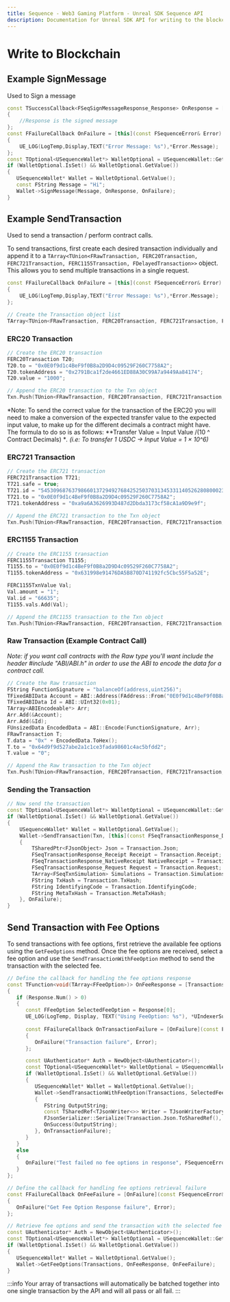 ```yaml
---
title: Sequence - Web3 Gaming Platform - Unreal SDK Sequence API
description: Documentation for Unreal SDK API for writing to the blockchain with the Sequence infrastructure stack for web3 gaming.
---
```


# Write to Blockchain

## Example SignMessage

Used to Sign a message

```cpp
const TSuccessCallback<FSeqSignMessageResponse_Response> OnResponse = [this] (const FSeqSignMessageResponse_Response& Response)
{
	//Response is the signed message
};
const FFailureCallback OnFailure = [this](const FSequenceError& Error)
{
	UE_LOG(LogTemp,Display,TEXT("Error Message: %s"),*Error.Message);
};
const TOptional<USequenceWallet*> WalletOptional = USequenceWallet::Get();
if (WalletOptional.IsSet() && WalletOptional.GetValue())
{
   USequenceWallet* Wallet = WalletOptional.GetValue();
   const FString Message = "Hi";
   Wallet->SignMessage(Message, OnResponse, OnFailure);
}
```
## Example SendTransaction

Used to send a transaction / perform contract calls.

To send transactions, first create each desired transaction individually and append it to a `TArray<TUnion<FRawTransaction, FERC20Transaction, FERC721Transaction, FERC1155Transaction, FDelayedTransaction>>` object. This allows you to send multiple transactions in a single request.

```cpp
const FFailureCallback OnFailure = [this](const FSequenceError& Error)
{
	UE_LOG(LogTemp,Display,TEXT("Error Message: %s"),*Error.Message);
};

// Create the Transaction object list
TArray<TUnion<FRawTransaction, FERC20Transaction, FERC721Transaction, FERC1155Transaction, FDelayedTransaction>> Txn;
```
### ERC20 Transaction

```cpp
// Create the ERC20 transaction
FERC20Transaction T20;
T20.to = "0x0E0f9d1c4BeF9f0B8a2D9D4c09529F260C7758A2";
T20.tokenAddress = "0x2791Bca1f2de4661ED88A30C99A7a9449Aa84174";
T20.value = "1000";

// Append the ERC20 transaction to the Txn object
Txn.Push(TUnion<FRawTransaction, FERC20Transaction, FERC721Transaction, FERC1155Transaction, FDelayedTransaction>(T20));
```

*Note: To send the correct value for the transaction of the ERC20 you will need to make a conversion of the expected transfer value to the expected input value, to make up for the different decimals a contract might have. The formula to do so is as follows: **Transfer Value = Input Value /(10 ^ Contract Decimals) **.
(i.e: To transfer 1 USDC -> Input Value = 1 × 10^6)*

### ERC721 Transaction

```cpp
// Create the ERC721 transaction
FERC721Transaction T721;
T721.safe = true;
T721.id = "54530968763798660137294927684252503703134533114052628080002308208148824588621";
T721.to = "0x0E0f9d1c4BeF9f0B8a2D9D4c09529F260C7758A2";
T721.tokenAddress = "0xa9a6A3626993D487d2Dbda3173cf58cA1a9D9e9f";

// Append the ERC721 transaction to the Txn object
Txn.Push(TUnion<FRawTransaction, FERC20Transaction, FERC721Transaction, FERC1155Transaction, FDelayedTransaction>(T721));
```

### ERC1155 Transaction

```cpp
// Create the ERC1155 transaction
FERC1155Transaction T1155;
T1155.to = "0x0E0f9d1c4BeF9f0B8a2D9D4c09529F260C7758A2";
T1155.tokenAddress = "0x631998e91476DA5B870D741192fc5Cbc55F5a52E";

FERC1155TxnValue Val;
Val.amount = "1";
Val.id = "66635";
T1155.vals.Add(Val);

// Append the ERC1155 transaction to the Txn object
Txn.Push(TUnion<FRawTransaction, FERC20Transaction, FERC721Transaction, FERC1155Transaction, FDelayedTransaction>(T1155));
```

### Raw Transaction (Example Contract Call)

*Note: if you want call contracts with the Raw type you'll want include the header #include "ABI/ABI.h" in order to use the ABI to encode the data for a contract call.*

```cpp
// Create the Raw transaction
FString FunctionSignature = "balanceOf(address,uint256)";
TFixedABIData Account = ABI::Address(FAddress::From("0E0f9d1c4BeF9f0B8a2D9D4c09529F260C7758A2"));
TFixedABIData Id = ABI::UInt32(0x01);
TArray<ABIEncodeable*> Arr;
Arr.Add(&Account);
Arr.Add(&Id);
FUnsizedData EncodedData = ABI::Encode(FunctionSignature, Arr);
FRawTransaction T;
T.data = "0x" + EncodedData.ToHex();
T.to = "0x64d9f9d527abe2a1c1ce3fada98601c4ac5bfdd2";
T.value = "0";

// Append the Raw transaction to the Txn object
Txn.Push(TUnion<FRawTransaction, FERC20Transaction, FERC721Transaction, FERC1155Transaction, FDelayedTransaction>(T));
```

### Sending the Transaction

```cpp
// Now send the transaction
const TOptional<USequenceWallet*> WalletOptional = USequenceWallet::Get();
if (WalletOptional.IsSet() && WalletOptional.GetValue())
{
	USequenceWallet* Wallet = WalletOptional.GetValue();
	Wallet->SendTransaction(Txn, [this](const FSeqTransactionResponse_Data& Transaction)
	{
        TSharedPtr<FJsonObject> Json = Transaction.Json;
        FSeqTransactionResponse_Receipt Receipt = Transaction.Receipt;
        FSeqTransactionResponse_NativeReceipt NativeReceipt = Transaction.NativeReceipt;
        FSeqTransactionResponse_Request Request = Transaction.Request;
        TArray<FSeqTxnSimulation> Simulations = Transaction.Simulations;
        FString TxHash = Transaction.TxHash;
        FString IdentifyingCode = Transaction.IdentifyingCode;
        FString MetaTxHash = Transaction.MetaTxHash;
	}, OnFailure);
}
```

## Send Transaction with Fee Options

To send transactions with fee options, first retrieve the available fee options using the `GetFeeOptions` method. Once the fee options are received, select a fee option and use the `SendTransactionWithFeeOption` method to send the transaction with the selected fee.

```cpp
// Define the callback for handling the fee options response
const TFunction<void(TArray<FFeeOption>)> OnFeeResponse = [Transactions, OnSuccess, OnFailure](const TArray<FFeeOption>& Response)
{
   if (Response.Num() > 0)
   {
      const FFeeOption SelectedFeeOption = Response[0];
      UE_LOG(LogTemp, Display, TEXT("Using FeeOption: %s"), *UIndexerSupport::StructToString(SelectedFeeOption));
      
      const FFailureCallback OnTransactionFailure = [OnFailure](const FSequenceError& Error)
      {
         OnFailure("Transaction failure", Error);
      };

      const UAuthenticator* Auth = NewObject<UAuthenticator>();
      const TOptional<USequenceWallet*> WalletOptional = USequenceWallet::Get(Auth->GetStoredCredentials().GetCredentials());
      if (WalletOptional.IsSet() && WalletOptional.GetValue())
      {
         USequenceWallet* Wallet = WalletOptional.GetValue();
         Wallet->SendTransactionWithFeeOption(Transactions, SelectedFeeOption, [=](const FSeqTransactionResponse_Data& Transaction)
         {
            FString OutputString;
            const TSharedRef<TJsonWriter<>> Writer = TJsonWriterFactory<>::Create(&OutputString);
            FJsonSerializer::Serialize(Transaction.Json.ToSharedRef(), Writer);
            OnSuccess(OutputString);
         }, OnTransactionFailure);
      }
   }
   else
   {
      OnFailure("Test failed no fee options in response", FSequenceError(EErrorType::EmptyResponse, "Empty fee option response"));
   }
};

// Define the callback for handling fee options retrieval failure
const FFailureCallback OnFeeFailure = [OnFailure](const FSequenceError& Error)
{
   OnFailure("Get Fee Option Response failure", Error);
};

// Retrieve fee options and send the transaction with the selected fee option
const UAuthenticator* Auth = NewObject<UAuthenticator>();
const TOptional<USequenceWallet*> WalletOptional = USequenceWallet::Get(Auth->GetStoredCredentials().GetCredentials());
if (WalletOptional.IsSet() && WalletOptional.GetValue())
{
   USequenceWallet* Wallet = WalletOptional.GetValue();
   Wallet->GetFeeOptions(Transactions, OnFeeResponse, OnFeeFailure);
}
```

:::info
Your array of transactions will automatically be batched together into one single transaction by the API and will all pass or all fail.
:::